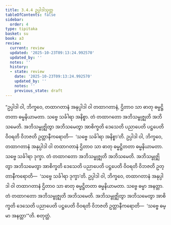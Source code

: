 ```yaml
---
title: 3.4.4 ဥပ္ပါဒါသုတ္တ
tableOfContents: false
sidebar:
  order: 4
type: tipitaka
basket: su
book: a3
review:
  current: review
  updated: '2025-10-23T09:13:24.992570'
  updated_by: ''
  notes: ''
  history:
  - state: review
    date: '2025-10-23T09:13:24.992570'
    updated_by: ''
    notes: ''
    previous_state: draft
---
```



<ReviewStatus review={frontmatter.review} showDetails={true} />

<HypothesisAnnotation frontmatter={frontmatter} />

<DynamicBreadcrumb />

<Division number="137" book="a3" e="ch" v="15" p="289">

<Paragraph number="1024" book="a3">
“ဥပ္ပါဒါ ဝါ, ဘိက္ခဝေ, တထာဂတာနံ အနုပ္ပါဒါ ဝါ တထာဂတာနံ, ဌိတာဝ သာ ဓာတု ဓမ္မဋ္ဌိတတာ ဓမ္မနိယာမတာ. သဗ္ဗေ သင်္ခါရာ အနိစ္စာ. တံ တထာဂတော အဘိသမ္ဗုဇ္ဈတိ အဘိသမေတိ. အဘိသမ္ဗုဇ္ဈိတွာ အဘိသမေတွာ အာစိက္ခတိ ဒေသေတိ ပညာပေတိ ပဋ္ဌပေတိ ဝိဝရတိ ဝိဘဇတိ ဥတ္တာနီကရောတိ—  ‘သဗ္ဗေ သင်္ခါရာ အနိစ္စာ’တိ. ဥပ္ပါဒါ ဝါ, ဘိက္ခဝေ, တထာဂတာနံ အနုပ္ပါဒါ ဝါ တထာဂတာနံ ဌိတာဝ သာ ဓာတု ဓမ္မဋ္ဌိတတာ ဓမ္မနိယာမတာ. သဗ္ဗေ သင်္ခါရာ ဒုက္ခာ. တံ တထာဂတော အဘိသမ္ဗုဇ္ဈတိ အဘိသမေတိ. အဘိသမ္ဗုဇ္ဈိတွာ အဘိသမေတွာ အာစိက္ခတိ ဒေသေတိ ပညာပေတိ ပဋ္ဌပေတိ ဝိဝရတိ ဝိဘဇတိ ဥတ္တာနီကရောတိ—  ‘သဗ္ဗေ သင်္ခါရာ ဒုက္ခာ’တိ. ဥပ္ပါဒါ ဝါ, ဘိက္ခဝေ, တထာဂတာနံ အနုပ္ပါဒါ ဝါ တထာဂတာနံ ဌိတာဝ သာ ဓာတု ဓမ္မဋ္ဌိတတာ ဓမ္မနိယာမတာ. သဗ္ဗေ ဓမ္မာ အနတ္တာ. တံ တထာဂတော အဘိသမ္ဗုဇ္ဈတိ အဘိသမေတိ. အဘိသမ္ဗုဇ္ဈိတွာ အဘိသမေတွာ အာစိက္ခတိ ဒေသေတိ ပညာပေတိ ပဋ္ဌပေတိ ဝိဝရတိ ဝိဘဇတိ ဥတ္တာနီကရောတိ—  ‘သဗ္ဗေ ဓမ္မာ အနတ္တာ’”တိ.

</Paragraph>
</Division>

<Paragraph number="1025" type="center" book="a3">
စတုတ္ထံ.
</Paragraph>